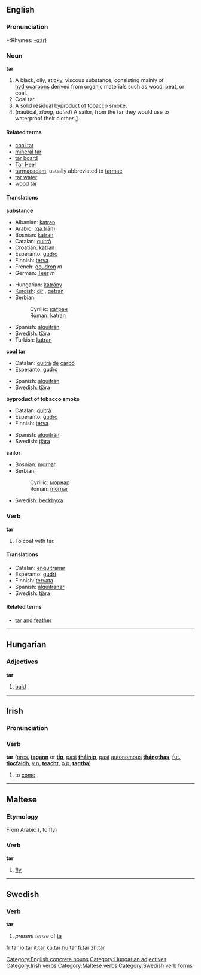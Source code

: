 ==English==

===Pronunciation===
*:Rhymes: [[Rhymes:English:-ɑː(r)|-ɑː(r)]]

===Noun===
'''tar'''

# A black, oily, sticky, viscous substance, consisting mainly of [[hydrocarbons]] derived from organic materials such as wood, peat, or coal.
# Coal tar.
# A solid residual byproduct of [[tobacco]] smoke.
# (nautical, ''slang, dated'') A sailor, from the tar they would use to waterproof their clothes.[http://www.tpub.com/content/administration/12966/css/12966_382.htm]

====Related terms====
*[[coal tar]]
*[[mineral tar]]
*[[tar board]]
*[[Tar Heel]]
*[[tarmacadam]], usually abbreviated to [[tarmac]]
*[[tar water]]
*[[wood tar]]

====Translations====
'''substance'''
{{top}}
*Albanian: [[katran]]
*Arabic: {{ARchar|[[قطران|قَطْران]]}} (qa.trān)
*Bosnian: [[katran#Bosnian|katran]] {{m}}
*Catalan: [[quitrà]] {{m}}
*Croatian: [[katran#Croatian|katran]] {{m}}
*Esperanto: [[gudro]]
*Finnish: [[terva]]
*French: [[goudron]] ''m''
*German: [[Teer]] ''m''
{{mid}}
*Hungarian: [[kátrány]]
*[[Kurdish]]: [[qîr]] {{f}}, [[qetran]] {{f}}
*Serbian:
*:Cyrillic: [[катран#Serbian|катран]] {{m}}
*:Roman: [[katran#Serbian|katran]] {{m}}
*Spanish: [[alquitrán]] {{m}}
*Swedish: [[tjära]] {{c}}
*Turkish: [[katran#Turkish|katran]]
{{bottom}}

'''coal tar'''
{{top}}
*Catalan: [[quitrà]] [[de]] [[carbó]] {{m}}
*Esperanto: [[gudro]]
{{mid}}
*Spanish: [[alquitrán]] {{m}}
*Swedish: [[tjära]] {{c}}
{{bottom}}

'''byproduct of tobacco smoke'''
{{top}}
*Catalan: [[quitrà]] {{m}}
*Esperanto: [[gudro]]
*Finnish: [[terva]]
{{mid}}
*Spanish: [[alquitrán]] {{m}}
*Swedish: [[tjära]] {{c}}
{{bottom}}

'''sailor'''
{{top}}
*Bosnian: [[mornar]] {{m}}
*Serbian:
*:Cyrillic: [[морнар]] {{m}}
*:Roman: [[mornar]] {{m}}
{{mid}}
*Swedish: [[beckbyxa]]
{{bottom}}

===Verb===
'''tar'''

# To coat with tar.

====Translations====
*Catalan: [[enquitranar]] 
*Esperanto: [[gudri]]
*Finnish: [[tervata]]
*Spanish: [[alquitranar]] 
*Swedish: [[tjära]]

====Related terms====
*[[tar and feather]]


----

==Hungarian==
===Adjectives===
'''tar'''

# [[bald]]


----

==Irish==
===Pronunciation===
{{IPA|[tar]}}

===Verb===
'''tar''' ([[present|pres.]] '''[[tagann]]''' or '''[[tig]]''', [[past]] '''[[tháinig]]''', [[past]] [[autonomous]] '''[[thángthas]]''', [[future|fut.]] '''[[tiocfaidh]]''', [[verbal noun|v.n.]] '''[[teacht]]''', [[past participle|p.p.]] '''[[tagtha]]''')

#to [[come]]


----

==Maltese==
===Etymology===
From Arabic {{ARchar|[[طار]]}} ({{Unicode|ʈá:ra}}, to fly)
===Verb===
'''tar'''

#[[fly]]


----

==Swedish==
===Verb===
'''tar'''
#''present tense'' of [[ta]]

[[Category:English concrete nouns]]
[[Category:Hungarian adjectives]]
[[Category:Irish verbs]]
[[Category:Maltese verbs]]
[[Category:Swedish verb forms]]

[[fr:tar]]
[[io:tar]]
[[it:tar]]
[[ku:tar]]
[[hu:tar]]
[[fi:tar]]
[[zh:tar]]